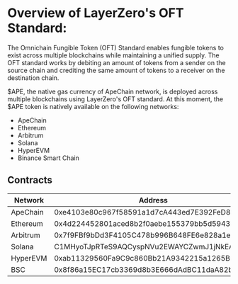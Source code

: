 
# Overview of LayerZero's OFT Standard: 

The Omnichain Fungible Token (OFT) Standard enables fungible tokens to exist across multiple blockchains while maintaining a unified supply. The OFT standard works by debiting an amount of tokens from a sender on the source chain and crediting the same amount of tokens to a receiver on the destination chain.

$APE, the native gas currency of ApeChain network, is deployed across multiple blockchains using LayerZero's OFT standard. At this moment, the $APE token is natively available on the following networks:

- ApeChain
- Ethereum
- Arbitrum
- Solana
- HyperEVM
- Binance Smart Chain

## Contracts

| Network | Address | Contract Standard | Contract Details |
|---------|---------|-------------------|------------------|
| ApeChain | 0xe4103e80c967f58591a1d7cA443ed7E392FeD862 | OrbitNativeOFTAdapter | https://apechain.calderaexplorer.xyz/address/0xe4103e80c967f58591a1d7cA443ed7E392FeD862 |
| Ethereum | 0x4d224452801aced8b2f0aebe155379bb5d594381 | ERC-20 | https://etherscan.io/token/0x4d224452801aced8b2f0aebe155379bb5d594381 |
| Arbitrum | 0x7f9FBf9bDd3F4105C478b996B648FE6e828a1e98 | ERC-20 | https://arbiscan.io/token/0x7f9FBf9bDd3F4105C478b996B648FE6e828a1e98 |
| Solana | C1MHyoTJpRTeS9AQCyspNVu2EWAYCZwmJ1jNkEArFP1f | SPL | https://solscan.io/token/C1MHyoTJpRTeS9AQCyspNVu2EWAYCZwmJ1jNkEArFP1f |
| HyperEVM | 0xab11329560Fa9C9c860Bb21A9342215a1265BBB0 | ERC20 | https://hyperevmscan.io/token/0xab11329560fa9c9c860bb21a9342215a1265bbb0 |
| BSC | 0x8f86a15EC17cb3369d8b3E666dAdBC11daA82b79 | BEP-20 | https://bscscan.com/token/0x8f86a15ec17cb3369d8b3e666dadbc11daa82b79 |

